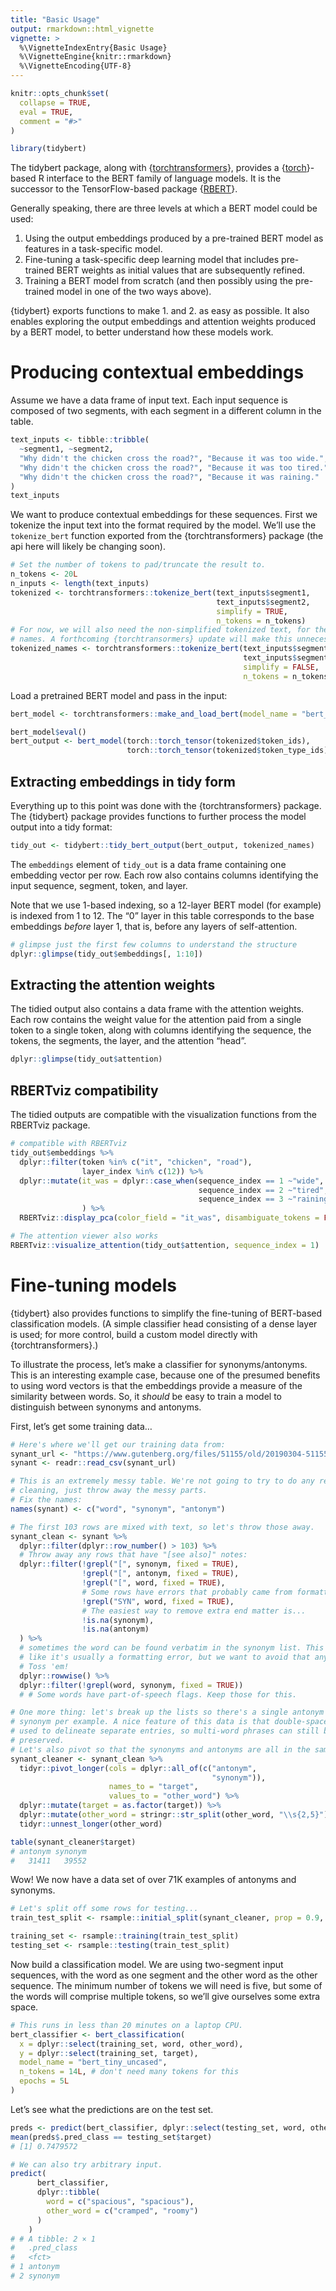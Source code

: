 ```yaml
---
title: "Basic Usage"
output: rmarkdown::html_vignette
vignette: >
  %\VignetteIndexEntry{Basic Usage}
  %\VignetteEngine{knitr::rmarkdown}
  %\VignetteEncoding{UTF-8}
---
```


```r
knitr::opts_chunk$set(
  collapse = TRUE,
  eval = TRUE,
  comment = "#>"
)
```

```r
library(tidybert)
```

The tidybert package, along with {[torchtransformers](https://github.com/macmillancontentscience/torchtransformers)}, provides a {[torch](https://torch.mlverse.org/)}-based R interface to the BERT family of language models. 
It is the successor to the TensorFlow-based package {[RBERT](https://github.com/jonathanbratt/RBERT)}.

Generally speaking, there are three levels at which a BERT model could be used:

1. Using the output embeddings produced by a pre-trained BERT model as features in a task-specific model.
2. Fine-tuning a task-specific deep learning model that includes pre-trained BERT weights as initial values that are subsequently refined.
3. Training a BERT model from scratch (and then possibly using the pre-trained model in one of the two ways above).


{tidybert} exports functions to make 1. and 2. as easy as possible. 
It also enables exploring the output embeddings and attention weights produced by a BERT model, to better understand how these models work.

# Producing contextual embeddings

Assume we have a data frame of input text. 
Each input sequence is composed of two segments, with each segment in a different column in the table.

```r
text_inputs <- tibble::tribble(
  ~segment1, ~segment2,
  "Why didn't the chicken cross the road?", "Because it was too wide.",
  "Why didn't the chicken cross the road?", "Because it was too tired.",
  "Why didn't the chicken cross the road?", "Because it was raining."
)
text_inputs
```

We want to produce contextual embeddings for these sequences.
First we tokenize the input text into the format required by the model. 
We'll use the `tokenize_bert` function exported from the {torchtransformers} package (the api here will likely be
changing soon).

```r
# Set the number of tokens to pad/truncate the result to.
n_tokens <- 20L
n_inputs <- length(text_inputs)
tokenized <- torchtransformers::tokenize_bert(text_inputs$segment1,
                                              text_inputs$segment2,
                                              simplify = TRUE,
                                              n_tokens = n_tokens)
# For now, we will also need the non-simplified tokenized text, for the token
# names. A forthcoming {torchtransormers} update will make this unnecessary. 
tokenized_names <- torchtransformers::tokenize_bert(text_inputs$segment1,
                                                    text_inputs$segment2,
                                                    simplify = FALSE,
                                                    n_tokens = n_tokens)
```

Load a pretrained BERT model and pass in the input:

```r
bert_model <- torchtransformers::make_and_load_bert(model_name = "bert_base_uncased")

bert_model$eval() 
bert_output <- bert_model(torch::torch_tensor(tokenized$token_ids), 
                          torch::torch_tensor(tokenized$token_type_ids))
```

## Extracting embeddings in tidy form

Everything up to this point was done with the {torchtransformers} package. 
The {tidybert} package provides functions to further process the model output into a tidy format:

```r
tidy_out <- tidybert::tidy_bert_output(bert_output, tokenized_names)
```

The `embeddings` element of `tidy_out` is a data frame containing one embedding vector per row. 
Each row also contains columns identifying the input sequence, segment, token, and layer. 

Note that we use 1-based indexing, so a 12-layer BERT model (for example) is indexed from 1 to 12. 
The "0" layer in this table corresponds to the base embeddings *before* layer 1, that is, before any layers of self-attention.

```r
# glimpse just the first few columns to understand the structure
dplyr::glimpse(tidy_out$embeddings[, 1:10])
```


## Extracting the attention weights

The tidied output also contains a data frame with the attention weights.
Each row contains the weight value for the attention paid from a single token to a single token, along with columns identifying the sequence, the tokens, the segments, the layer, and the attention "head".

```r
dplyr::glimpse(tidy_out$attention)
```

## RBERTviz compatibility

The tidied outputs are compatible with the visualization functions from the RBERTviz package.

```r
# compatible with RBERTviz
tidy_out$embeddings %>% 
  dplyr::filter(token %in% c("it", "chicken", "road"),
                layer_index %in% c(12)) %>% 
  dplyr::mutate(it_was = dplyr::case_when(sequence_index == 1 ~"wide", 
                                          sequence_index == 2 ~"tired",
                                          sequence_index == 3 ~"raining")
                ) %>% 
  RBERTviz::display_pca(color_field = "it_was", disambiguate_tokens = FALSE)
```

```r
# The attention viewer also works
RBERTviz::visualize_attention(tidy_out$attention, sequence_index = 1)
```

# Fine-tuning models

{tidybert} also provides functions to simplify the fine-tuning of BERT-based classification models. 
(A simple classifier head consisting of a dense layer is used; for more control, build a custom model directly with {torchtransformers}.)

To illustrate the process, let's make a classifier for synonyms/antonyms.
This is an interesting example case, because one of the presumed benefits to using word vectors is that the embeddings provide a measure of the similarity between words. 
So, it _should_ be easy to train a model to distinguish between synonyms and antonyms.

First, let's get some training data...

```r
# Here's where we'll get our training data from:
synant_url <- "https://www.gutenberg.org/files/51155/old/20190304-51155.csv"
synant <- readr::read_csv(synant_url)

# This is an extremely messy table. We're not going to try to do any real
# cleaning, just throw away the messy parts. 
# Fix the names:
names(synant) <- c("word", "synonym", "antonym")

# The first 103 rows are mixed with text, so let's throw those away.
synant_clean <- synant %>% 
  dplyr::filter(dplyr::row_number() > 103) %>% 
  # Throw away any rows that have "[see also]" notes:
  dplyr::filter(!grepl("[", synonym, fixed = TRUE),
                !grepl("[", antonym, fixed = TRUE),
                !grepl("[", word, fixed = TRUE),
                # Some rows have errors that probably came from formatting
                !grepl("SYN", word, fixed = TRUE),
                # The easiest way to remove extra end matter is...
                !is.na(synonym),
                !is.na(antonym)
  ) %>% 
  # sometimes the word can be found verbatim in the synonym list. This looks
  # like it's usually a formatting error, but we want to avoid that anyway.
  # Toss 'em!
  dplyr::rowwise() %>% 
  dplyr::filter(!grepl(word, synonym, fixed = TRUE))
  # # Some words have part-of-speech flags. Keep those for this.

# One more thing: let's break up the lists so there's a single antonym or
# synonym per example. A nice feature of this data is that double-spaces are
# used to delineate separate entries, so multi-word phrases can still be
# preserved.
# Let's also pivot so that the synonyms and antonyms are all in the same column.
synant_cleaner <- synant_clean %>% 
  tidyr::pivot_longer(cols = dplyr::all_of(c("antonym", 
                                             "synonym")),
                      names_to = "target",
                      values_to = "other_word") %>% 
  dplyr::mutate(target = as.factor(target)) %>% 
  dplyr::mutate(other_word = stringr::str_split(other_word, "\\s{2,5}")) %>% 
  tidyr::unnest_longer(other_word)

table(synant_cleaner$target)
# antonym synonym 
#   31411   39552 
```

Wow! We now have a data set of over 71K examples of antonyms and synonyms.

```r
# Let's split off some rows for testing...
train_test_split <- rsample::initial_split(synant_cleaner, prop = 0.9, strata = target)

training_set <- rsample::training(train_test_split)
testing_set <- rsample::testing(train_test_split)
```

Now build a classification model.
We are using two-segment input sequences, with the word as one segment and the other word as the other sequence. 
The minimum number of tokens we will need is five, but some of the words will comprise multiple tokens, so we'll give ourselves some extra space.

```r
# This runs in less than 20 minutes on a laptop CPU.
bert_classifier <- bert_classification(
  x = dplyr::select(training_set, word, other_word),
  y = dplyr::select(training_set, target),
  model_name = "bert_tiny_uncased",
  n_tokens = 14L, # don't need many tokens for this
  epochs = 5L
)
```

Let's see what the predictions are on the test set.

```r
preds <- predict(bert_classifier, dplyr::select(testing_set, word, other_word))
mean(preds$.pred_class == testing_set$target)
# [1] 0.7479572

# We can also try arbitrary input.
predict(
      bert_classifier,
      dplyr::tibble(
        word = c("spacious", "spacious"),
        other_word = c("cramped", "roomy")
      )
    )
# # A tibble: 2 × 1
#   .pred_class
#   <fct>      
# 1 antonym    
# 2 synonym 
```


